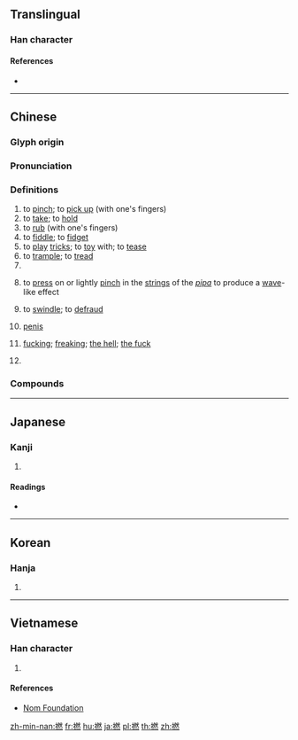 {{character info/new}}
{{also|拈|捻}}
==Translingual==

===Han character===
{{Han char|rn=64|rad=手|as=12|sn=15|four=53033|canj=QBKF|ids=⿰扌然}}

====References====
* {{Han ref|kx=0454.230|dkj=12713|dj=0804.030|hdz=31961.050|uh=649A|ud=25754|bh=BCBF|bd=48319}}

----

==Chinese==
{{zh-forms|alt=捻,𡳞-vulgar,𨶙-vulgar}}

===Glyph origin===
{{Han etym}}

===Pronunciation===
{{zh-pron
|m=niǎn
|c=nin2,nan2,nin5
|mn=lián
|mc=y
|oc=y
|cat=v,c:n,c:part
}}

===Definitions===
{{zh-hanzi}}

# to [[pinch]]; to [[pick up]] (with one's fingers)
# to [[take]]; to [[hold]]
# to [[rub]] (with one's fingers)
# to [[fiddle]]; to [[fidget]]
# to [[play]] [[tricks]]; to [[toy]] with; to [[tease]]
# to [[trample]]; to [[tread]]
# {{zh-alt-form|攆|to [[expel]]; to [[drive out]]}}
# {{lb|zh|music}} to [[press]] on or lightly [[pinch]] in the [[string]]s of the ''[[pipa]]'' to produce a [[wave]]-like effect
# {{lb|zh|Min Nan}} to [[swindle]]; to [[defraud]]
# {{lb|zh|Cantonese|vulgar}} [[penis]] {{zh-mw|c:條}}
# {{lb|zh|Cantonese|vulgar}} [[fucking]]; [[freaking]]; [[the hell]]; [[the fuck]]
# {{lb|zh|Cantonese|vulgar}} {{n-g|Negates the meaning of the sentence.}}

===Compounds===
{{zh-der|含撚|加撚|吃醋撚酸|撚分子|撚指|撚酸|撚錢|撚靶兒|紙撚兒|輕攏慢撚}}

----

==Japanese==

===Kanji===
{{ja-kanji|grade=|rs=手12}}

# {{defn|lang=ja|sort=手12}}

====Readings====
* {{ja-readings|on=[[ねん]] (nen)|kun=[[ひねる]] (hineru), [[よる]] (yoru), [[より]] (yori)}}

----

==Korean==

===Hanja===
{{ko-hanja|hangeul=[[년]]>[[연]]|eumhun=|rv=nyeon>yeon|mr=nyŏn>yŏn|y=nyen>yen}}

# {{defn|lang=ko|sort=手12}}

----

==Vietnamese==

===Han character===
{{vi-readings|rs=手12|hanviet=niệm}}

# {{defn|lang=vi|sort=手12}}

====References====
* [http://nomfoundation.org/common/nom_details.php?codepoint=649a Nom Foundation]

[[zh-min-nan:撚]]
[[fr:撚]]
[[hu:撚]]
[[ja:撚]]
[[pl:撚]]
[[th:撚]]
[[zh:撚]]